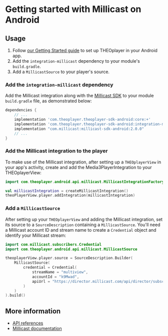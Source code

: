 # Getting started with Millicast on Android


<Intro />

## Usage

1. Follow [our Getting Started guide](../../../getting-started/01-sdks/02-android/00-getting-started.mdx)
   to set up THEOplayer in your Android app.
2. Add the `integration-millicast` dependency to your module's `build.gradle`.
3. Add a `MillicastSource` to your player's source.

### Add the `integration-millicast` dependency

Add the Millicast integration along with the [Millicast SDK](https://docs.dolby.io/streaming-apis/docs/android)
to your module `build.gradle` file, as demonstrated below:

```groovy
dependencies {
    // ...
    implementation 'com.theoplayer.theoplayer-sdk-android:core:+'
    implementation 'com.theoplayer.theoplayer-sdk-android:integration-millicast:+'
    implementation "com.millicast:millicast-sdk-android:2.0.0"
    // ...
}
```

### Add the Millicast integration to the player

To make use of the Millicast integration, after setting up a `THEOplayerView` in your app's activity, create and add the Media3PlayerIntegration to your THEOplayerView:

```kotlin
import com.theoplayer.android.api.millicast.MillicastIntegrationFactory.createMillicastIntegration

val millicastIntegration = createMillicastIntegration()
theoPlayerView.player.addIntegration(millicastIntegration)
```

### Add a `MillicastSource`

After setting up your `THEOplayerView` and adding the Millicast integration, set its source to a `SourceDescription` containing a `MillicastSource`.
You'll need a Millicast account ID and stream name to create a `Credential` object and identify your Millicast stream:

```kotlin
import com.millicast.subscribers.Credential
import com.theoplayer.android.api.millicast.MillicastSource

theoplayerView.player.source = SourceDescription.Builder(
    MillicastSource(
        credential = Credential(
            streamName = "multiview",
            accountId = "k9Mwad",
            apiUrl = "https://director.millicast.com/api/director/subscribe"
        )
    )
).build()
```

## More information

- [API references](pathname:///theoplayer/v8/api-reference/android/com/theoplayer/android/api/millicast/package-summary.html)
- [Millicast documentation](https://docs.dolby.io/streaming-apis/docs/)
